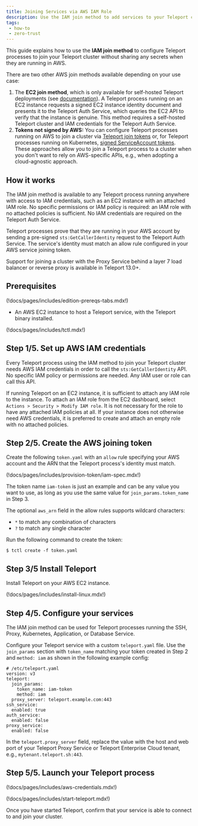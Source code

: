 ```yaml
---
title: Joining Services via AWS IAM Role
description: Use the IAM join method to add services to your Teleport cluster on AWS
tags:
 - how-to
 - zero-trust
---
```


This guide explains how to use the **IAM join method** to configure Teleport
processes to join your Teleport cluster without sharing any secrets when they
are running in AWS.

There are two other AWS join methods available depending on your use
case:

1. The **EC2 join method**, which is only available for self-hosted Teleport
   deployments (see [documentation](aws-ec2.mdx)). A Teleport process running on
   an EC2 instance requests a signed EC2 instance identity document and presents
   it to the Teleport Auth Service, which queries the EC2 API to verify that the
   instance is genuine. This method requires a self-hosted Teleport cluster and
   IAM credentials for the Teleport Auth Service.
1. **Tokens not signed by AWS:** You can configure Teleport processes running on
   AWS to join a cluster via [Teleport join tokens](join-token.mdx) or, for
   Teleport processes running on Kubernetes, [signed ServiceAccount
   tokens](kubernetes.mdx). These approaches allow you to join a Teleport
   process to a cluster when you don't want to rely on AWS-specific APIs, e.g.,
   when adopting a cloud-agnostic approach.

## How it works

The IAM join method is available to any Teleport process running anywhere with
access to IAM credentials, such as an EC2 instance with an attached IAM role.
No specific permissions or IAM policy is required: an IAM role with no attached
policies is sufficient. No IAM credentials are required on the Teleport Auth
Service.

Teleport processes prove that they are running in your AWS account by sending a
pre-signed `sts:GetCallerIdentity` request to the Teleport Auth Service. The
service's identity must match an allow rule configured in your AWS service
joining token.

Support for joining a cluster with the Proxy Service behind a layer 7 load
balancer or reverse proxy is available in Teleport 13.0+.

## Prerequisites

(!docs/pages/includes/edition-prereqs-tabs.mdx!)

- An AWS EC2 instance to host a Teleport service, with the Teleport binary
  installed.

(!docs/pages/includes/tctl.mdx!)

## Step 1/5. Set up AWS IAM credentials

Every Teleport process using the IAM method to join your Teleport cluster needs
AWS IAM credentials in order to call the `sts:GetCallerIdentity` API. No
specific IAM policy or permissions are needed. Any IAM user or role can call
this API.

If running Teleport on an EC2 instance, it is sufficient to attach any IAM role
to the instance. To attach an IAM role from the EC2 dashboard, select `Actions >
Security > Modify IAM role`. It is not necessary for the role to have any
attached IAM policies at all. If your instance does not otherwise need AWS
credentials, it is preferred to create and attach an empty role with no attached
policies.

## Step 2/5. Create the AWS joining token

Create the following `token.yaml` with an `allow` rule specifying your AWS
account and the ARN that the Teleport process's identity must match.

(!docs/pages/includes/provision-token/iam-spec.mdx!)

The token name `iam-token` is just an example and can be any value you want to
use, as long as you use the same value for `join_params.token_name` in Step 3.

The optional `aws_arn` field in the allow rules supports wildcard characters:
- `*` to match any combination of characters
- `?` to match any single character

Run the following command to create the token:

```code
$ tctl create -f token.yaml
```

## Step 3/5 Install Teleport

Install Teleport on your AWS EC2 instance.

(!docs/pages/includes/install-linux.mdx!)

## Step 4/5. Configure your services

The IAM join method can be used for Teleport processes running the SSH, Proxy,
Kubernetes, Application, or Database Service.

Configure your Teleport service with a custom `teleport.yaml` file. Use the
`join_params` section with `token_name` matching your token created in Step 2
and `method: iam` as shown in the following example config:

```
# /etc/teleport.yaml
version: v3
teleport:
  join_params:
    token_name: iam-token
    method: iam
  proxy_server: teleport.example.com:443
ssh_service:
  enabled: true
auth_service:
  enabled: false
proxy_service:
  enabled: false
```

In the `teleport.proxy_server` field, replace the value with the host and web
port of your Teleport Proxy Service or Teleport Enterprise Cloud tenant, e.g.,
`mytenant.teleport.sh:443`.

## Step 5/5. Launch your Teleport process

(!docs/pages/includes/aws-credentials.mdx!)

(!docs/pages/includes/start-teleport.mdx!)

Once you have started Teleport, confirm that your service is able to connect to and
join your cluster. 
